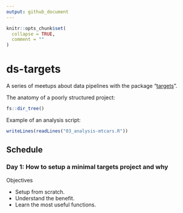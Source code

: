 ```yaml
---
output: github_document
---
```


<!-- README.md is generated from README.Rmd. Please edit that file -->

```r
knitr::opts_chunk$set(
  collapse = TRUE,
  comment = ""
)
```

# ds-targets

A series of meetups about data pipelines with the package
"[targets](https://docs.ropensci.org/targets/)".

The anatomy of a poorly structured project:

```r
fs::dir_tree()
```

Example of an analysis script:

```r
writeLines(readLines("03_analysis-mtcars.R"))
```
## Schedule

### Day 1: How to setup a minimal targets project and why

Objectives

* Setup from scratch.
* Understand the benefit.
* Learn the most useful functions.

